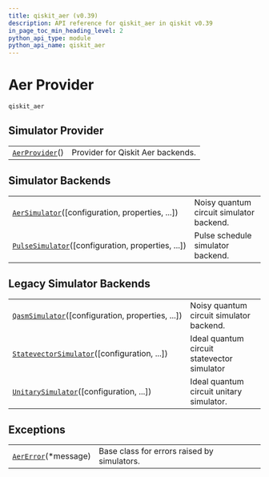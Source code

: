 ```yaml
---
title: qiskit_aer (v0.39)
description: API reference for qiskit_aer in qiskit v0.39
in_page_toc_min_heading_level: 2
python_api_type: module
python_api_name: qiskit_aer
---
```


<span id="module-qiskit_aer" />

<span id="aer-provider-qiskit-aer" />

# Aer Provider

`qiskit_aer`

## Simulator Provider

|                                                                    |                                   |
| ------------------------------------------------------------------ | --------------------------------- |
| [`AerProvider`](qiskit_aer.AerProvider "qiskit_aer.AerProvider")() | Provider for Qiskit Aer backends. |

## Simulator Backends

|                                                                                                              |                                          |
| ------------------------------------------------------------------------------------------------------------ | ---------------------------------------- |
| [`AerSimulator`](qiskit_aer.AerSimulator "qiskit_aer.AerSimulator")(\[configuration, properties, ...])       | Noisy quantum circuit simulator backend. |
| [`PulseSimulator`](qiskit_aer.PulseSimulator "qiskit_aer.PulseSimulator")(\[configuration, properties, ...]) | Pulse schedule simulator backend.        |

## Legacy Simulator Backends

|                                                                                                                    |                                             |
| ------------------------------------------------------------------------------------------------------------------ | ------------------------------------------- |
| [`QasmSimulator`](qiskit_aer.QasmSimulator "qiskit_aer.QasmSimulator")(\[configuration, properties, ...])          | Noisy quantum circuit simulator backend.    |
| [`StatevectorSimulator`](qiskit_aer.StatevectorSimulator "qiskit_aer.StatevectorSimulator")(\[configuration, ...]) | Ideal quantum circuit statevector simulator |
| [`UnitarySimulator`](qiskit_aer.UnitarySimulator "qiskit_aer.UnitarySimulator")(\[configuration, ...])             | Ideal quantum circuit unitary simulator.    |

## Exceptions

|                                                                    |                                             |
| ------------------------------------------------------------------ | ------------------------------------------- |
| [`AerError`](qiskit_aer.AerError "qiskit_aer.AerError")(\*message) | Base class for errors raised by simulators. |

